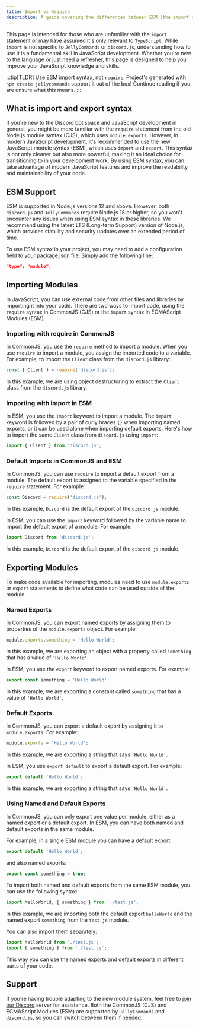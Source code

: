 ```yaml
---
title: Import vs Require
description: A guide covering the differences between ESM (the import syntax), and CommonJS (CJS - the require() system).
---
```


This page is intended for those who are unfamiliar with the `import` statement or may have assumed it's only relevant to [`TypeScript`](https://www.typescriptlang.org/). While `import` is not specific to `JellyCommands` or `discord.js`, understanding how to use it is a fundamental skill in JavaScript development. Whether you're new to the language or just need a refresher, this page is designed to help you improve your JavaScript knowledge and skills.

:::tip[TLDR]
Use ESM import syntax, not `require`. Project's generated with `npm create jellycommands` support it out of the box! Continue reading if you are unsure what this means.
:::

## What is import and export syntax

If you're new to the Discord bot space and JavaScript development in general, you might be more familiar with the `require` statement from the old Node.js module syntax (CJS), which uses `module.exports`. However, in modern JavaScript development, it's recommended to use the new JavaScript module syntax (ESM), which uses `import` and `export`. This syntax is not only cleaner but also more powerful, making it an ideal choice for transitioning to in your development work. By using ESM syntax, you can take advantage of modern JavaScript features and improve the readability and maintainability of your code.

## ESM Support

ESM is supported in Node.js versions 12 and above. However, both `discord.js` and `JellyCommands` require Node.js 18 or higher, so you won't encounter any issues when using ESM syntax in these libraries. We recommend using the latest LTS (Long-term Support) version of Node.js, which provides stability and security updates over an extended period of time.

To use ESM syntax in your project, you may need to add a configuration field to your package.json file. Simply add the following line:

```json
"type": "module",
```

## Importing Modules

In JavaScript, you can use external code from other files and libraries by importing it into your code. There are two ways to import code, using the `require` syntax in CommonJS (CJS) or the `import` syntax in ECMAScript Modules (ESM).

### Importing with require in CommonJS

In CommonJS, you use the `require` method to import a module. When you use `require` to import a module, you assign the imported code to a variable. For example, to import the `Client` class from the `discord.js` library:

```js
const { Client } = require('discord.js');
```

In this example, we are using object destructuring to extract the `Client` class from the `discord.js` library.

### Importing with import in ESM

In ESM, you use the `import` keyword to import a module. The `import` keyword is followed by a pair of curly braces `{}` when importing named exports, or it can be used alone when importing default exports. Here's how to import the same `Client` class from `discord.js` using `import`:

```js
import { Client } from 'discord.js';
```

### Default Imports in CommonJS and ESM

In CommonJS, you can use `require` to import a default export from a module. The default export is assigned to the variable specified in the `require` statement. For example:

```js
const Discord = require('discord.js');
```

In this example, `Discord` is the default export of the `discord.js` module.

In ESM, you can use the `import` keyword followed by the variable name to import the default export of a module. For example:

```js
import Discord from 'discord.js';
```

In this example, `Discord` is the default export of the `discord.js` module.

## Exporting Modules

To make code available for importing, modules need to use `module.exports` or `export` statements to define what code can be used outside of the module.

### Named Exports

In CommonJS, you can export named exports by assigning them to properties of the `module.exports` object. For example:

```js
module.exports.something = 'Hello World';
```

In this example, we are exporting an object with a property called `something` that has a value of `'Hello World'`.

In ESM, you use the `export` keyword to export named exports. For example:

```js
export const something = 'Hello World';
```

In this example, we are exporting a constant called `something` that has a value of `'Hello World'`.

### Default Exports

In CommonJS, you can export a default export by assigning it to `module.exports`. For example:

```js
module.exports = 'Hello World';
```

In this example, we are exporting a string that says `'Hello World'`.

In ESM, you use `export default` to export a default export. For example:

```js
export default 'Hello World';
```

In this example, we are exporting a string that says `'Hello World'`.

### Using Named and Default Exports

In CommonJS, you can only export one value per module, either as a named export or a default export. In ESM, you can have both named and default exports in the same module.

For example, in a single ESM module you can have a default export:

```js
export default 'Hello World';
```

and also named exports:

```js
export const something = true;
```

To import both named and default exports from the same ESM module, you can use the following syntax:

```js
import helloWorld, { something } from './test.js';
```

In this example, we are importing both the default export `helloWorld` and the named export `something` from the `test.js` module.

You can also import them separately:

```js
import helloWorld from './test.js';
import { something } from './test.js';
```

This way you can use the named exports and default exports in different parts of your code.

## Support

If you're having trouble adapting to the new module system, feel free to [join our Discord](https://discord.gg/2Vd4wAjJnm) server for assistance. Both the CommonJS (CJS) and ECMAScript Modules (ESM) are supported by `JellyCommands` and `discord.js`, so you can switch between them if needed.
